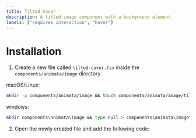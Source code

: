 ```yaml
---
title: Tilted Cover
description: A titled image component with a background element
labels: ["requires interaction", "hover"]
---
```


<ComponentPreview name="image-tilted-cover--docs" />

# Installation

1. Create a new file called `tilted-cover.tsx` inside the `components/animata/image` directory.

macOS/Linux:

```bash
mkdir -p components/animata/image && touch components/animata/image/tilted-cover.tsx
```

windows:

```bash
mkdir components\animata\image && type null > components\animata\image\tilted-cover.tsx
```

2. Open the newly created file and add the following code:

```jsx file=<rootDir>/animata/image/tilted-cover.tsx

```
